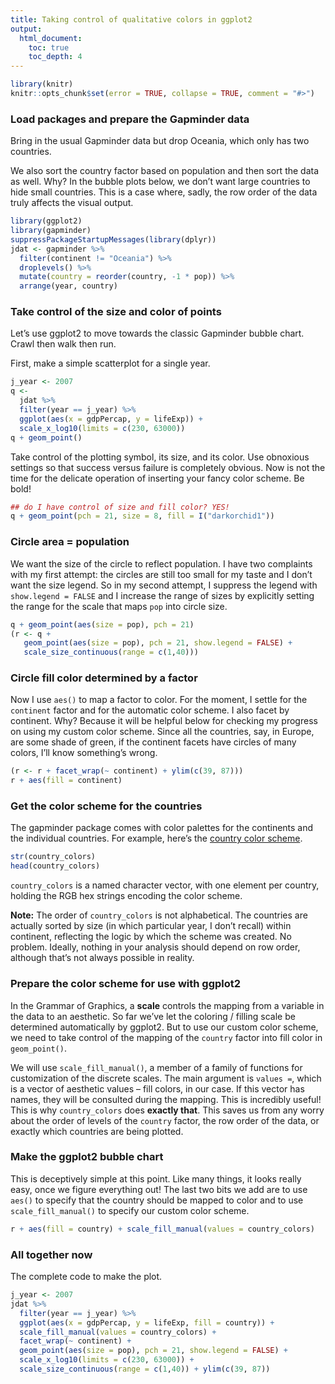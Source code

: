 ```yaml
---
title: Taking control of qualitative colors in ggplot2
output:
  html_document:
    toc: true
    toc_depth: 4
---
```


```r
library(knitr)
knitr::opts_chunk$set(error = TRUE, collapse = TRUE, comment = "#>")
```

### Load packages and prepare the Gapminder data

Bring in the usual Gapminder data but drop Oceania, which only has two countries.

We also sort the country factor based on population and then sort the data as well. Why? In the bubble plots below, we don't want large countries to hide small countries. This is a case where, sadly, the row order of the data truly affects the visual output.

```r
library(ggplot2)
library(gapminder)
suppressPackageStartupMessages(library(dplyr))
jdat <- gapminder %>% 
  filter(continent != "Oceania") %>% 
  droplevels() %>% 
  mutate(country = reorder(country, -1 * pop)) %>% 
  arrange(year, country)  
```

### Take control of the size and color of points

Let's use ggplot2 to move towards the classic Gapminder bubble chart. Crawl then walk then run.

First, make a simple scatterplot for a single year.

```r
j_year <- 2007
q <-
  jdat %>% 
  filter(year == j_year) %>% 
  ggplot(aes(x = gdpPercap, y = lifeExp)) +
  scale_x_log10(limits = c(230, 63000))
q + geom_point()
```

Take control of the plotting symbol, its size, and its color. Use obnoxious settings so that success versus failure is completely obvious. Now is not the time for the delicate operation of inserting your fancy color scheme. Be bold!

```r
## do I have control of size and fill color? YES!
q + geom_point(pch = 21, size = 8, fill = I("darkorchid1"))
```

### Circle area = population

We want the size of the circle to reflect population. I have two complaints with my first attempt: the circles are still too small for my taste and I don't want the size legend. So in my second attempt, I suppress the legend with `show.legend = FALSE` and I increase the range of sizes by explicitly setting the range for the scale that maps `pop` into circle size.

```r
q + geom_point(aes(size = pop), pch = 21)
(r <- q +
   geom_point(aes(size = pop), pch = 21, show.legend = FALSE) +
   scale_size_continuous(range = c(1,40)))
```

### Circle fill color determined by a factor

Now I use `aes()` to map a factor to color. For the moment, I settle for the `continent` factor and for the automatic color scheme. I also facet by continent. Why? Because it will be helpful below for checking my progress on using my custom color scheme. Since all the countries, say, in Europe, are some shade of green, if the continent facets have circles of many colors, I'll know something's wrong.

```r
(r <- r + facet_wrap(~ continent) + ylim(c(39, 87)))
r + aes(fill = continent)
```

### Get the color scheme for the countries

The gapminder package comes with color palettes for the continents and the individual countries. For example, here's the [country color scheme](https://github.com/jennybc/gapminder/blob/master/data-raw/gapminder-color-scheme-ggplot2.png).

```r
str(country_colors)
head(country_colors)
```

`country_colors` is a named character vector, with one element per country, holding the RGB hex strings encoding the color scheme.

__Note:__ The order of `country_colors` is not alphabetical. The countries are actually sorted by size (in which particular year, I don't recall) within continent, reflecting the logic by which the scheme was created. No problem. Ideally, nothing in your analysis should depend on row order, although that's not always possible in reality.

### Prepare the color scheme for use with ggplot2

In the Grammar of Graphics, a __scale__ controls the mapping from a variable in the data to an aesthetic. So far we've let the coloring / filling scale be determined automatically by ggplot2. But to use our custom color scheme, we need to take control of the mapping of the `country` factor into fill color in `geom_point()`.

We will use `scale_fill_manual()`, a member of a family of functions for customization of the discrete scales. The main argument is `values =`, which is a vector of aesthetic values -- fill colors, in our case. If this vector has names, they will be consulted during the mapping. This is incredibly useful! This is why `country_colors` does **exactly that**. This saves us from any worry about the order of levels of the `country` factor, the row order of the data, or exactly which countries are being plotted.

### Make the ggplot2 bubble chart

This is deceptively simple at this point. Like many things, it looks really easy, once we figure everything out! The last two bits we add are to use `aes()` to specify that the country should be mapped to color and to use `scale_fill_manual()` to specify our custom color scheme.

```r
r + aes(fill = country) + scale_fill_manual(values = country_colors)
```

### All together now

The complete code to make the plot.

```r
j_year <- 2007
jdat %>% 
  filter(year == j_year) %>% 
  ggplot(aes(x = gdpPercap, y = lifeExp, fill = country)) +
  scale_fill_manual(values = country_colors) +
  facet_wrap(~ continent) +
  geom_point(aes(size = pop), pch = 21, show.legend = FALSE) +
  scale_x_log10(limits = c(230, 63000)) +
  scale_size_continuous(range = c(1,40)) + ylim(c(39, 87))
```
